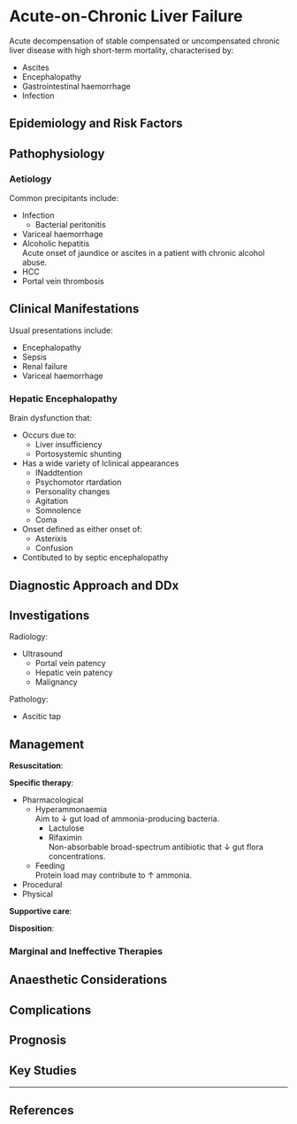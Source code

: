 # Acute-on-Chronic Liver Failure

Acute decompensation of stable compensated or uncompensated chronic liver disease with high short-term mortality, characterised by:

* Ascites
* Encephalopathy
* Gastrointestinal haemorrhage
* Infection


## Epidemiology and Risk Factors

## Pathophysiology

### Aetiology

Common precipitants include:

* Infection
	* Bacterial peritonitis
* Variceal haemorrhage
* Alcoholic hepatitis\
Acute onset of jaundice or ascites in a patient with chronic alcohol abuse.
* HCC
* Portal vein thrombosis

## Clinical Manifestations

Usual presentations include:

* Encephalopathy
* Sepsis
* Renal failure
* Variceal haemorrhage

### Hepatic Encephalopathy

Brain dysfunction that:

* Occurs due to:
	* Liver insufficiency
	* Portosystemic shunting
* Has a wide variety of lclinical appearances
	* INaddtention
	* Psychomotor rtardation
	* Personality changes
	* Agitation
	* Somnolence
	* Coma
* Onset defined as either onset of:
	* Asterixis
	* Confusion
* Contibuted to by septic encephalopathy

## Diagnostic Approach and DDx

## Investigations

Radiology:

* Ultrasound
	* Portal vein patency
	* Hepatic vein patency
	* Malignancy


Pathology:

* Ascitic tap

## Management

**Resuscitation**:\

**Specific therapy**:

* Pharmacological
	* Hyperammonaemia\
	Aim to ↓ gut load of ammonia-producing bacteria.
		* Lactulose
		* Rifaximin\
		Non-absorbable broad-spectrum antibiotic that ↓ gut flora concentrations.
	* Feeding\
	Protein load may contribute to ↑ ammonia.
* Procedural
* Physical


**Supportive care**:

**Disposition**:

### Marginal and Ineffective Therapies

## Anaesthetic Considerations

## Complications

## Prognosis

## Key Studies


---

## References